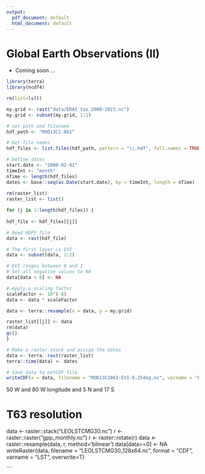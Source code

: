 ```yaml
---
output:
  pdf_document: default
  html_document: default
---
```

# Global Earth Observations (II)

* Coming soon ...

```r
library(terra)
library(ncdf4)

rm(list=ls())

my.grid <- rast("data/ERA5_tas_2000-2023.nc")
my.grid <- subset(my.grid, 1:1)

# set path and filename
hdf_path <- "MOD13C2.061"

# Get file names
hdf_files <- list.files(hdf_path, pattern = "\\.hdf", full.names = TRUE, recursive = TRUE)

# Define dates
start.date <- "2000-02-01"
timeInt <- "month"
nTime <- length(hdf_files)
dates <- base::seq(as.Date(start.date), by = timeInt, length = nTime)
            
rm(raster_list)
raster_list <- list()

for (j in 1:length(hdf_files)) {
  
hdf_file <- hdf_files[[j]]

# Read HDF5 file
data <- rast(hdf_file)

# The first layer is EVI
data <- subset(data, 2:2) 

# EVI ranges between 0 and 1 
# Set all negative values to NA
data[data < 0] <- NA

# Apply a scaling factor
scaleFactor <- 10^(-8)
data <- data * scaleFactor

data <- terra::resample(x = data, y = my.grid)

raster_list[[j]] <- data
rm(data)
gc()
}

# Make a raster stack and assign the dates
data <- terra::rast(raster_list)
terra::time(data) <- dates

# Save data to netCDF file
writeCDF(x = data, filename = "MOD13C2061-EVI-0.25deg.nc", varname = "EVI", overwrite=TRUE)
```


50 W and 80 W longitude and 5 N and 17 S


# T63 resolution
data <- raster::stack("LEOLSTCMG30.nc")
r <- raster::raster("gpp_monthly.nc")
r <- raster::rotate(r)
data <- raster::resample(data, r, method='bilinear')
data[data==0] <- NA
writeRaster(data, filename = "LEOLSTCMG30_128x64.nc", format = "CDF", varname = "LST", overwrite=T)



```